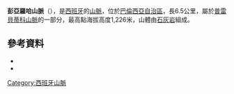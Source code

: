 {{coord|38|33|19.80|N|0|32|52.88|W|display=title}}

'''彭亞羅哈山脈'''（{{lang-ca|Serra de la Penya-roja}}），是[[西班牙|西班牙]]的[[山脈|山脈]]，位於[[巴倫西亞自治區|巴倫西亞自治區]]，長6.5公里，屬於[[普雷貝蒂科山脈|普雷貝蒂科山脈]]的一部分，最高點海拔高度1,226米，山體由[[石灰岩|石灰岩]]組成。

==參考資料==
* {{citar web |url=http://deco.alc.upv.es/cuevasalicante/ss09C.htm |títol=SUB-SECTOR OROGRÁFICO 08D (Serra del Madronyal, Penya Roja y Penya Alta)|consulta=8 febrer 2012 |obra=Catálogo de Cavidades de la Província de Alicante |editor=Rafael Pla Salvador |data=20 d'octubre de 2010 |llengua=Espanyol }}
* {{citar web |url=http://lacarrasqueta.blogspot.com/ |títol=La Carrasqueta i la Penya Roja (blog) |consulta=8 febrer 2012 |obra= |editor= |data= |llengua= }}

{{Spain-geo-stub}}
[[Category:西班牙山脈|Category:西班牙山脈]]